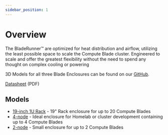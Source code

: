 ```yaml
---
sidebar_position: 1
---
```


# Overview

The BladeRunner™️ are optimized for heat distribution and airflow, utilizing the least possible space to scale the Compute Blade cluster.
Engineered to scale and offer the greatest flexibility without the need to spend any thought on complex cooling or powering

3D Models for all three Blade Enclosures can be found on our [GitHub](https://github.com/uptime-industries/compute-blade/tree/main/bladerunner).

[Datasheet](/docs/static/datasheet/BladeRunner_datasheet_v.1.0.pdf) (PDF)

## Models

- [19-inch 1U Rack](/models/bladerunner/19-inch) - 19" Rack enclosure for up to 20 Compute Blades
- [4-node](/models/bladerunner/quad) - Ideal enclosure for Homelab or cluster development containing up to 4 Compute Blades
- [2-node](/models/bladerunner/twin) - Small enclosure for up to 2 Compute Blades
